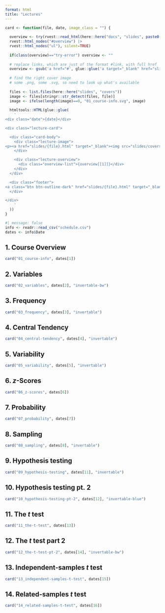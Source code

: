 ```yaml
---
format: html
title: "Lectures"
---
```



```r

card <- function(file, date, image_class = "") {
  
  overview <- try(rvest::read_html(here::here("docs", "slides", paste0(file, ".html"))) |>  
  rvest::html_nodes("#overview") |> 
  rvest::html_nodes("ul"), silent=TRUE)
  
  if(class(overview)=="try-error") overview <- ""
  
  # replace links, which are just of the format #link, with full href
  overview <- gsub('a href="#', glue::glue('a target="_blank" href="slides/{file}.html#'), overview)
  
  # find the right cover image
  # some .png, some .svg, so need to look up what's available
  
  files <- list.files(here::here("slides", "covers"))
  image <- files[stringr::str_detect(files, file)]
  image <- ifelse(length(image)==0, "01_course-info.svg", image)
  
  htmltools::HTML(glue::glue(
    '
<div class="date">{date}</div>

<div class="lecture-card">

  <div class="card-body">
    <div class="lecture-image">
<p><a href="slides/{file}.html" target="_blank"><img src="slides/covers/{image}" class="box-image {image_class}"></a></p>
    </div>

    <div class="lecture-overview">
      <div class="overview-list">{overview[[1]]}</div>
    </div>
  </div>

  <div class="footer">
<a class="btn btn-outline-dark" href="slides/{file}.html" target="_blank" role="button" style="width: 50%">Slides</a><a class="btn btn-outline-dark" href="slides/{file}.html" target="_blank" role="button" style="width: 50%">Panopto</a>
  </div>

</div>
    '
  ))
}
```

```r
#| message: false
info <- readr::read_csv("schedule.csv")
dates <- info$Date
```

<!-- # Part 1. Fundamentals -->

:::: {.box}
## 1. Course Overview
```r
card("01_course-info", dates[1])
```
::::


:::: {.box}
## 2. Variables
```r
card("02_variables", dates[2], "invertable-bw")
```
::::


:::: {.box}
## 3. Frequency
```r
card("03_frequency", dates[3], "invertable")
```
::::


:::: {.box}
## 4. Central Tendency
```r
card("04_central-tendency", dates[4], "invertable")
```
::::


:::: {.box}
## 5. Variability
```r
card("05_variability", dates[5], "invertable")
```
::::

<!-- there's a very strange problem where it seems having "$z$ scores as the
title insets content: "" ::before, messing things up -->
:::: {.box}
## 6. $z$-Scores
```r
card("06_z-scores", dates[6])
```
::::

:::: {.box}
## 7. Probability
```r
card("07_probability", dates[7])
```
::::

:::: {.box}
## 8. Sampling
```r
card("08_sampling", dates[8], "invertable")
```
::::



<!-- # Part 2. Inferential statistics -->

:::: {.box}
## 9. Hypothesis testing
```r
card("09_hypothesis-testing", dates[11], "invertable")
```
::::


:::: {.box}
## 10. Hypothesis testing pt. 2
```r
card("10_hypothesis-testing-pt-2", dates[12], "invertable-blue")
```
::::

:::: {.box}
## 11. The $t$ test
```r
card("11_the-t-test", dates[13])
```
::::



:::: {.box}
## 12. The $t$ test part 2
```r
card("12_the-t-test-pt-2", dates[14], "invertable-bw")
```
::::


:::: {.box}
## 13. Independent-samples $t$ test
```r
card("13_independent-samples-t-test", dates[15])
```
::::


:::: {.box}
## 14. Related-samples $t$ test
```r
card("14_related-samples-t-test", dates[16])
```
::::
